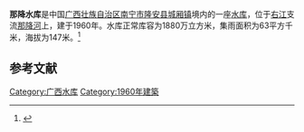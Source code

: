 {{Infobox Reservoir 
|name = 那降水库
|nickname = 
|image = 
|image_caption = 
|map = 
|map_caption = 
|pushpin_map = China Guangxi
|pushpin_map_caption = 
|code = BHA40001863
|class = 
|location_of_reservoir = [[广西壮族自治区|广西壮族自治区]][[南宁市|南宁市]][[隆安县|隆安县]][[城厢镇_(隆安县)|城厢镇]]
|location_of_dam = 
|inflow = 
|outflow = 
|catchment_area = 63
|reservoir_area = 
|mean_depth = 
|maximum_depth = 
|flood_level = 
|normal_water_level = 
|dead_water_level = 
|water_quality = 
|island = 
|maximum_storage_capacity = 
|normal_storage_capacity = 1880万
|dead_storage_capacity = 
|type_of_dam = 
|elevation_of_dam = 
|height_of_dam = 
|length_of_dam = 
|width_of_dam = 
|installed_capacity = 
|irrigated_area =
|start = 
|complete = 1960年
|cost = 
|emigrate = 
|latd = 23.2264
|latm = 
|lats = 
|latNS = N
|longd = 107.7346
|longm = 
|longs = 
|longEW = E
|website = 
|footnotes = 
}}
<mapframe latitude="23.2264" longitude="107.7346" zoom="13" width="280" height="300" align="right" />
'''那降水库'''是中国[[广西壮族自治区|广西壮族自治区]][[南宁市|南宁市]][[隆安县|隆安县]][[城厢镇_(隆安县)|城厢镇]]境内的一座[[水库|水库]]，位于[[右江|右江]]支流[[那降河|那降河]]上，建于1960年。水库正常库容为1880万立方米，集雨面积为63平方千米，海拔为147米。<ref>{{cite web|url=http://brim.ihb.ac.cn/12/CN/12.asp|title=中国大中型水库基本特征数据库|work=中国生物多样性信息系统内陆水体生物学分部|deadurl=yes|archiveurl=https://web.archive.org/web/20120402061833/http://brim.ihb.ac.cn/12/CN/12.asp|archivedate=2012-04-02}}</ref>
== 参考文献 ==
{{Reflist}}

{{广西小作品}}

[[Category:广西水库|Category:广西水库]]
[[Category:1960年建築|Category:1960年建築]]